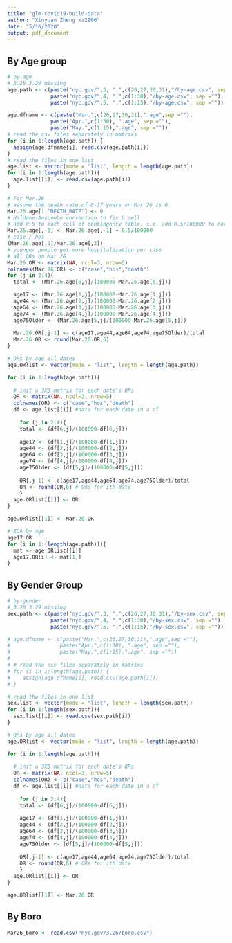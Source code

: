 ```yaml
---
title: "glm-covid19-build-data"
author: "Xinyuan Zheng xz2906"
date: "5/16/2020"
output: pdf_document
---
```


## By Age group

```r
# by-age 
# 3.28 3.29 missing
age.path <- c(paste("nyc.gov/",3, ".",c(26,27,30,31),"/by-age.csv", sep =""),
              paste("nyc.gov/",4, ".",c(1:30),"/by-age.csv", sep =""),
              paste("nyc.gov/",5, ".",c(1:15),"/by-age.csv", sep =""))

age.dfname <- c(paste("Mar.",c(26,27,30,31),".age",sep =""),
              paste("Apr.",c(1:30), ".age", sep =""),
              paste("May.",c(1:15),".age", sep =""))
# read the csv files separately in matrixs
for (i in 1:length(age.path)) {
  assign(age.dfname[i], read.csv(age.path[i]))
}
# read the files in one list
age.list <- vector(mode = "list", length = length(age.path))
for (i in 1:length(age.path)){
  age.list[[i]] <- read.csv(age.path[i])
}
```

```r
# For Mar.26
# assume the death rate of 0-17 years on Mar 26 is 0
Mar.26.age[1,"DEATH_RATE"] <- 0 
# Haldane-Anscombe correction to fix 0 cell
# add 0.5 to each cell of contingency table, i.e. add 0.5/100000 to rates per 100,000 people
Mar.26.age[,-1] <- Mar.26.age[,-1] + 0.5/100000
# case / hos
(Mar.26.age[,2]/Mar.26.age[,3])
# younger people get more hospitalization per case
# all ORs on Mar 26
Mar.26.OR <- matrix(NA, ncol=3, nrow=5)
colnames(Mar.26.OR) <- c("case","hos","death")
for (j in 2:4){
  total <- (Mar.26.age[6,j]/(100000-Mar.26.age[6,j]))

  age17 <- (Mar.26.age[1,j]/(100000-Mar.26.age[1,j]))
  age44 <- (Mar.26.age[2,j]/(100000-Mar.26.age[2,j]))
  age64 <- (Mar.26.age[3,j]/(100000-Mar.26.age[3,j]))
  age74 <- (Mar.26.age[4,j]/(100000-Mar.26.age[4,j]))
  age75Older <- (Mar.26.age[5,j]/(100000-Mar.26.age[5,j]))
  
  Mar.26.OR[,j-1] <- c(age17,age44,age64,age74,age75Older)/total
  Mar.26.OR <- round(Mar.26.OR,6)
}
```

```r
# ORs by age all dates
age.ORlist <- vector(mode = "list", length = length(age.path))

for (i in 1:length(age.path)){
  
  # init a 3X5 matrix for each date's ORs
  OR <- matrix(NA, ncol=3, nrow=5)
  colnames(OR) <- c("case","hos","death")
  df <- age.list[[i]] #data for each date in a df
  
    for (j in 2:4){
    total <- (df[6,j]/(100000-df[6,j]))
  
    age17 <- (df[1,j]/(100000-df[1,j]))
    age44 <- (df[2,j]/(100000-df[2,j]))
    age64 <- (df[3,j]/(100000-df[3,j]))
    age74 <- (df[4,j]/(100000-df[4,j]))
    age75Older <- (df[5,j]/(100000-df[5,j]))
    
    OR[,j-1] <- c(age17,age44,age64,age74,age75Older)/total
    OR <- round(OR,6) # ORs for ith date
    }
  age.ORlist[[i]] <- OR
}

age.ORlist[[1]] <- Mar.26.OR
```


```r
# EDA by age
age17.OR
for (i in 1:(length(age.path))){
  mat <- age.ORlist[[i]]
  age17.OR[i] <- mat[1,]
}

```


## By Gender Group
```r
# by-gender
# 3.28 3.29 missing
sex.path <- c(paste("nyc.gov/",3, ".",c(26,27,30,31),"/by-sex.csv", sep =""),
              paste("nyc.gov/",4, ".",c(1:30),"/by-sex.csv", sep =""),
              paste("nyc.gov/",5, ".",c(1:15),"/by-sex.csv", sep =""))

# age.dfname <- c(paste("Mar.",c(26,27,30,31),".age",sep =""),
#                paste("Apr.",c(1:30), ".age", sep =""),
#                paste("May.",c(1:15),".age", sep =""))
# 
# # read the csv files separately in matrixs
# for (i in 1:length(age.path)) {
#    assign(age.dfname[i], read.csv(age.path[i]))
# }

# read the files in one list
sex.list <- vector(mode = "list", length = length(sex.path))
for (i in 1:length(sex.path)){
  sex.list[[i]] <- read.csv(sex.path[i])
}
```


```r
# ORs by age all dates
age.ORlist <- vector(mode = "list", length = length(age.path))

for (i in 1:length(age.path)){
  
  # init a 3X5 matrix for each date's ORs
  OR <- matrix(NA, ncol=3, nrow=5)
  colnames(OR) <- c("case","hos","death")
  df <- age.list[[i]] #data for each date in a df
  
    for (j in 2:4){
    total <- (df[6,j]/(100000-df[6,j]))
  
    age17 <- (df[1,j]/(100000-df[1,j]))
    age44 <- (df[2,j]/(100000-df[2,j]))
    age64 <- (df[3,j]/(100000-df[3,j]))
    age74 <- (df[4,j]/(100000-df[4,j]))
    age75Older <- (df[5,j]/(100000-df[5,j]))
    
    OR[,j-1] <- c(age17,age44,age64,age74,age75Older)/total
    OR <- round(OR,6) # ORs for ith date
    }
  age.ORlist[[i]] <- OR
}

age.ORlist[[1]] <- Mar.26.OR
```














## By Boro


```r
Mar26_boro <- read.csv("nyc.gov/3.26/boro.csv")
```
